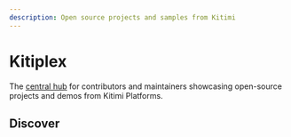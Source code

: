 ```yaml
---
description: Open source projects and samples from Kitimi
---
```




# Kitiplex

The [central hub](https://github.com/Kitiplex) for contributors and maintainers showcasing open-source projects and demos from Kitimi Platforms.

<!-- The [central hub](https://github.com/Kitiplex) for contributors, authors, and maintainers within the Kitimi Organization, where [the team](./kitiplex/team) strives to articulate documentation for all open-source projects and demos. -->

## Discover

<DocCardList />



<KitiplexLogo className="logoBadge"/>

